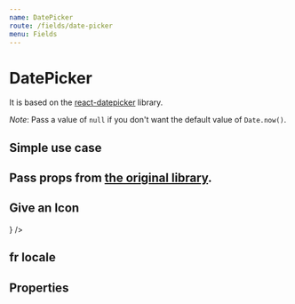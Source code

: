 ```yaml
---
name: DatePicker
route: /fields/date-picker
menu: Fields
---
```




# DatePicker

It is based on the [react-datepicker](https://github.com/Hacker0x01/react-datepicker) library.

_Note_: Pass a value of `null` if you don't want the default value of `Date.now()`.

## Simple use case

<Playground>
  <Form initialValues={{ welcome: Date.now() }}>
    <ConnectedField name="welcome" component={DatePicker} />
  </Form>
</Playground>

## Pass props from [the original library](https://github.com/Hacker0x01/react-datepicker).

<Playground>
  <Form initialValues={{ welcome: Date.now() }}>
    <ConnectedField
      name="welcome"
      component={DatePicker}
      dateFormat="MMM dd yyyy"
      maxDate={new Date()}
      showMonthDropdown
      showYearDropdown
      dropdownMode="scroll"
      yearDropdownItemNumber={30}
    />
  </Form>
</Playground>

## Give an Icon

<Playground>
  <Form initialValues={{ welcome: Date.now() }}>
    <ConnectedField
      name="welcome"
      component={DatePicker}
      icon={<Icon name="date" color="nude.500" />}
    />
  </Form>
</Playground>

## fr locale

<Playground>
  <Form initialValues={{}}>
    <ConnectedField name="welcome" component={DatePicker} locale={fr} />
  </Form>
</Playground>

## Properties

<Props of={DatePicker} />
